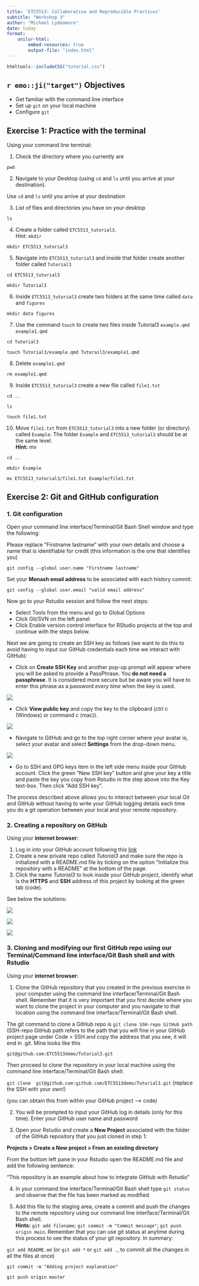```yaml
---
title: 'ETC5513: Collaborative and Reproducible Practices'
subtitle: "Workshop 3"
author: "Michael Lydeamore"
date: today
format:
    unilur-html: 
        embed-resources: true
        output-file: "index.html"
---
```


```r
htmltools::includeCSS("tutorial.css")
```


## `r emo::ji("target")` Objectives

* Get familiar with the command line interface
* Set up `git` on your local machine
* Configure `git`

## Exercise 1: Practice with the terminal

Using your command line terminal:

1. Check the directory where you currently are

::: {.unilur-solution}
`pwd`
:::

2. Navigate to your Desktop (using `cd` and `ls` until you arrive at your destination).

::: {.unilur-solution}
Use `cd` and `ls` until you arrive at your destination
:::


3. List of files and directories you have on your desktop

::: {.unilur-solution}
`ls`
:::

4. Create a folder called `ETC5513_tutorial3`.  
Hint: `mkdir`

::: {.unilur-solution}
`mkdir ETC5513_tutorial3`
:::

5. Navigate into `ETC5513_tutorial3` and inside that folder create another folder called
`Tutorial3`

::: {.unilur-solution}
`cd ETC5513_tutorial3`

`mkdir Tutorial3`
:::

6.  Inside `ETC5513_tutorial3`  create two folders at the same time called `data` and `figures`

::: {.unilur-solution}
`mkdir data figures`
:::

7. Use the command `touch` to create two files inside Tutorial3 `example.qmd` `example1.qmd`

::: {.unilur-solution}
`cd Tutorial3`

`touch Tutorial3/example.qmd Tutorail3/example1.qmd`
:::
    
8.  Delete `example1.qmd`

::: {.unilur-solution}
`rm example1.qmd`
:::

9.  Inside `ETC5513_tutorial3` create a new file called `file1.txt`

::: {.unilur-solution}
`cd ..`

`ls`

`touch file1.txt`
:::

10.  Move `file1.txt` from `ETC5513_tutorial3` into a new folder (or directory) called `Example`. The folder `Example` and `ETC5513_tutorial3` should be at the same level.  
**Hint:** mv

::: {.unilur-solution}
`cd ..`

`mkdir Example`

`mv ETC5513_tutorial3/file1.txt Example/file1.txt`
:::


## Exercise 2: Git and GitHub configuration

### 1. Git configuration
Open your command line interface/Terminal/Git Bash Shell window and type the following:

::: {.callout-important}
Please replace "Firstname lastname" with your own details and choose a name that is identifiable for credit (this information is the one that identifies you)
:::

`git config --global user.name "Firstname lastname"`

Set your **Monash email address** to be associated with each history commit:

`git config --global user.email "valid email address"`


Now go to your Rstudio session and follow the next steps:
   
- Select Tools from the menu and go to Global Options
- Click Git/SVN on the left panel
- Click Enable version control interface for RStudio projects at the top and continue with the steps below.
       
Next we are going to create an SSH key as follows (we want to do this to avoid having to input our GitHub credentials each time we interact with GitHub):
       
- Click on **Create SSH Key**  and another pop-up prompt will appear where you will be asked to provide a PassPhrase. You **do not need a passphrase**. It is considered more secure but be aware you will have to enter this phrase as a password _every time_ when the key is used.
           

![](../images/RSA2.png){fig-align="center"}

- Click **View public key** and copy the key to the clipboard (ctrl c (Windows) or command c (mac)).

![](../images/key.png){fig-align="center"}
           
- Navigate to GitHub and go to the top right corner where your avatar is, select your avatar and select **Settings** from the drop-down menu. 

![](../images/ssh_keys.png){fig-align="center"}

-  Go to SSH and GPG keys item in the left side menu inside your GitHub account. Click the green "New SSH key" button and give your key a title and paste the key you copy from Rstudio in the step above into the Key text-box. Then click "Add SSH key".
  
The process described above allows you to interact between your local Git and GitHub without having to write your GitHub logging details each time you do a git operation between your local and your remote repository.

   
### 2. Creating a repository on GitHub

Using your **internet browser**:

1. Log in into your GitHub account following this [link](https://github.com) 
2. Create a new private repo called *Tutorial3* and make sure the repo is initialized with a README.md file by ticking on the option "Initialize this repository with a README" at the bottom of the page.
3. Click the name *Tutorial3* to look inside your GitHub project, identify what is the **HTTPS**  and **SSH** address of this project by looking at the green tab (code).

See below the solutions:

![](../images/newrepo.png){fig-align="center"}

![](../images/creatingrepo.png){fig-align="center"}

![](../images/httpclone.png){fig-align="center"}

### 3. Cloning and modifying our first GitHub repo using our Terminal/Command line interface/Git Bash shell and with Rstudio 

Using your **internet browser**:

1. Clone the GitHub repository that you created in the previous exercise in your computer using the command line interface/Terminal/Git Bash shell. Remember that it is very important that you first decide where you want to clone the project in your computer and you navigate to that location using the command line interface/Terminal/Git Bash shell.

The git command to clone a GitHub repo is `git clone SSH-repo GitHub path` (SSH-repo GitHub path refers to the path that you will fine in your GitHub project page under Code > SSH and copy the address that you see, it will end in .git. Mine looks like this 
       
`git@github.com:ETC5513demo/Tutorial3.git`

Then proceed to clone the repository in your local machine using the command line interface/Terminal/Git Bash shell:
            
`git clone  git@github.com:github.com/ETC5513demo/Tutorial3.git` (replace the SSH with your own!)
 
 (you can obtain this from within your GitHub project --> code) 

2. You will be prompted to input your GitHub log in details (only for this time). Enter your GitHub user name and password

3. Open your Rstudio and create a **New Project** associated with the folder of the GitHub repository that you just cloned in step 1:

**Projects > Create a New project > From an existing directory**

From the bottom left pane in your Rstudio open the README.md file and add the following sentence:
 
"This repository is an example about how to integrate GitHub with Rstudio"

4.  In your command line interface/Terminal/Git Bash shell type `git status` and observe that the file has been marked as modified.

5. Add this file to the staging area, create a commit and push the changes to the remote repository using our command line interface/Terminal/Git Bash shell.  
**Hints:** `git add filename`; `git commit -m "Commit message"`; `git push origin main`. Remember that you can use git status at anytime during this process to see the status of your git repository. In summary:

::: {.unilur-solution}
`git add README.md` (or `git add *` or `git add .`, to commit all the changes in all the files at once)

`git commit -m "Adding project explanation"`

`git push origin master`
:::
